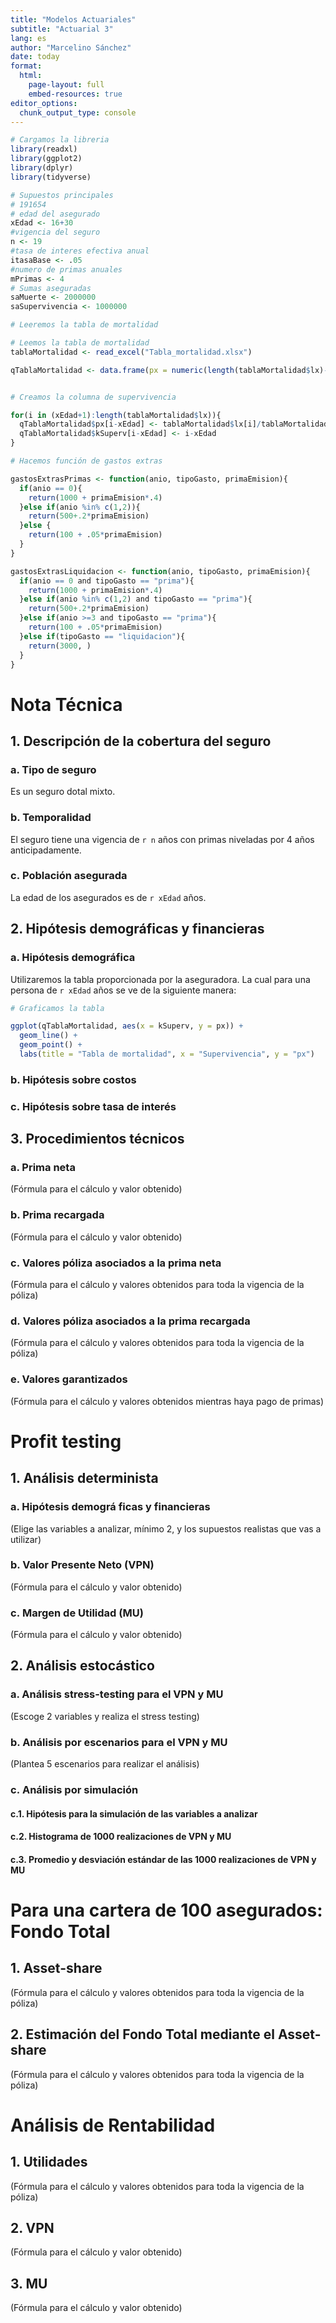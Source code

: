 ```yaml
---
title: "Modelos Actuariales"
subtitle: "Actuarial 3"
lang: es
author: "Marcelino Sánchez"
date: today
format:
  html:
    page-layout: full
    embed-resources: true
editor_options: 
  chunk_output_type: console
---
```



```r
# Cargamos la libreria
library(readxl)
library(ggplot2)
library(dplyr)
library(tidyverse)

# Supuestos principales
# 191654
# edad del asegurado
xEdad <- 16+30
#vigencia del seguro
n <- 19
#tasa de interes efectiva anual
itasaBase <- .05
#numero de primas anuales
mPrimas <- 4
# Sumas aseguradas
saMuerte <- 2000000
saSupervivencia <- 1000000

# Leeremos la tabla de mortalidad

# Leemos la tabla de mortalidad
tablaMortalidad <- read_excel("Tabla_mortalidad.xlsx")

qTablaMortalidad <- data.frame(px = numeric(length(tablaMortalidad$lx)-xEdad), kSuperv = numeric(length(tablaMortalidad$lx)-xEdad))


# Creamos la columna de supervivencia

for(i in (xEdad+1):length(tablaMortalidad$lx)){
  qTablaMortalidad$px[i-xEdad] <- tablaMortalidad$lx[i]/tablaMortalidad$lx[xEdad+1] 
  qTablaMortalidad$kSuperv[i-xEdad] <- i-xEdad
}

# Hacemos función de gastos extras

gastosExtrasPrimas <- function(anio, tipoGasto, primaEmision){
  if(anio == 0){
    return(1000 + primaEmision*.4)
  }else if(anio %in% c(1,2)){
    return(500+.2*primaEmision)
  }else {
    return(100 + .05*primaEmision)
  }
}

gastosExtrasLiquidacion <- function(anio, tipoGasto, primaEmision){
  if(anio == 0 and tipoGasto == "prima"){
    return(1000 + primaEmision*.4)
  }else if(anio %in% c(1,2) and tipoGasto == "prima"){
    return(500+.2*primaEmision)
  }else if(anio >=3 and tipoGasto == "prima"){
    return(100 + .05*primaEmision)
  }else if(tipoGasto == "liquidacion"){
    return(3000, )
  }
}


```

# Nota Técnica

## 1. Descripción de la cobertura del seguro

### a. Tipo de seguro

Es un seguro dotal mixto.

### b. Temporalidad

El seguro tiene una vigencia de `r n` años con primas niveladas por 4 años anticipadamente.

### c. Población asegurada

La edad de los asegurados es de `r xEdad` años.

## 2. Hipótesis demográficas y financieras

### a. Hipótesis demográfica

Utilizaremos la tabla proporcionada por la aseguradora. La cual para una persona de `r xEdad` años se ve de la siguiente manera:

```r
              
# Graficamos la tabla

ggplot(qTablaMortalidad, aes(x = kSuperv, y = px)) +
  geom_line() +
  geom_point() +
  labs(title = "Tabla de mortalidad", x = "Supervivencia", y = "px") 
```

### b. Hipótesis sobre costos



### c. Hipótesis sobre tasa de interés

## 3. Procedimientos técnicos

### a. Prima neta

(Fórmula para el cálculo y valor obtenido)

### b. Prima recargada

(Fórmula para el cálculo y valor obtenido)

### c. Valores póliza asociados a la prima neta

(Fórmula para el cálculo y valores obtenidos para toda la vigencia de la póliza)

### d. Valores póliza asociados a la prima recargada

(Fórmula para el cálculo y valores obtenidos para toda la vigencia de la póliza)

### e. Valores garantizados

(Fórmula para el cálculo y valores obtenidos mientras haya pago de primas)

# Profit testing

## 1. Análisis determinista

### a. Hipótesis demográ ficas y financieras

(Elige las variables a analizar, mínimo 2, y los supuestos realistas que vas a utilizar)

### b. Valor Presente Neto (VPN)

(Fórmula para el cálculo y valor obtenido)

### c. Margen de Utilidad (MU)

(Fórmula para el cálculo y valor obtenido)

## 2. Análisis estocástico

### a. Análisis stress-testing para el VPN y MU

(Escoge 2 variables y realiza el stress testing)

### b. Análisis por escenarios para el VPN y MU

(Plantea 5 escenarios para realizar el análisis)

### c. Análisis por simulación

#### c.1. Hipótesis para la simulación de las variables a analizar

#### c.2. Histograma de 1000 realizaciones de VPN y MU

#### c.3. Promedio y desviación estándar de las 1000 realizaciones de VPN y MU

# Para una cartera de 100 asegurados: Fondo Total

## 1. Asset-share

(Fórmula para el cálculo y valores obtenidos para toda la vigencia de la póliza)

## 2. Estimación del Fondo Total mediante el Asset-share

(Fórmula para el cálculo y valores obtenidos para toda la vigencia de la póliza)

# Análisis de Rentabilidad

## 1. Utilidades

(Fórmula para el cálculo y valores obtenidos para toda la vigencia de la póliza)

## 2. VPN

(Fórmula para el cálculo y valor obtenido)

## 3. MU

(Fórmula para el cálculo y valor obtenido)
